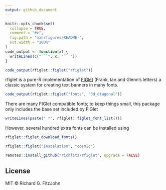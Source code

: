 ```yaml
---
output: github_document
---
```


<!-- README.md is generated from README.Rmd. Please edit that file -->

```r
knitr::opts_chunk$set(
  collapse = TRUE,
  comment = "#>",
  fig.path = "man/figures/README-",
  out.width = "100%"
)
code_output <- function(x) {
  writeLines(c("```", x, "```"))
}
```

```r
code_output(rfiglet::figlet("rfiglet"))
```

<!-- badges: start -->
<!-- badges: end -->


rfiglet is a pure-R implementation of [FIGlet](https://en.wikipedia.org/wiki/FIGlet) (Frank, Ian and Glenn's letters) a classic system for creating text banners in many fonts.

```r
code_output(rfiglet::figlet("fonts", "3d_diagonal"))
```

There are many FIGlet compatible fonts; to keep things small, this package only includes the base set included by FIGlet

```r
writeLines(paste(" *", rfiglet::figlet_font_list()))
```

However, several hundred extra fonts can be installed using

```r
rfiglet::figlet_download_fonts()
```

```r
rfiglet::figlet("Instalation", "cosmic")
```

```r
remotes::install_github("richfitz/rfiglet", upgrade = FALSE)
```

## License

MIT © Richard G. FitzJohn
